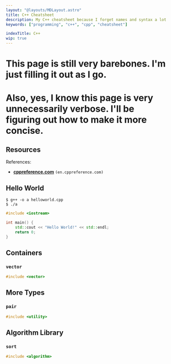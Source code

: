 ```yaml
---
layout: "@layouts/MDLayout.astro"
title: C++ Cheatsheet
description: My C++ cheatsheet because I forget names and syntax a lot.
keywords: ["programming", "c++", "cpp", "cheatsheet"]

indexTitle: C++
wip: true
---
```


# This page is still very barebones. I'm just filling it out as I go.

# Also, yes, I know this page is very unnecessarily verbose. I'll be figuring out how to make it more concise.

## Resources

References:

- [**cppreference.com**](https://en.cppreference.com/) `(en.cppreference.com)`


## Hello World

```
$ g++ -o a helloworld.cpp
$ ./a
```

```cpp
#include <iostream>

int main() {
    std::cout << "Hello World!" << std::endl;
    return 0;
}
```

## Containers

### `vector`

```cpp
#include <vector>
```

## More Types

### `pair`

```cpp
#include <utility>
```

## Algorithm Library

### `sort`

```cpp
#include <algorithm>
```

